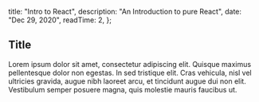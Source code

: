 
  title: "Intro to React",
  description: "An Introduction to pure React",
  date: "Dec 29, 2020",
  readTime: 2,
};


## Title

Lorem ipsum dolor sit amet, consectetur adipiscing elit. Quisque maximus pellentesque dolor non egestas.
In sed tristique elit. Cras vehicula, nisl vel ultricies gravida, augue nibh laoreet arcu, et tincidunt
augue dui non elit. Vestibulum semper posuere magna, quis molestie mauris faucibus ut.
